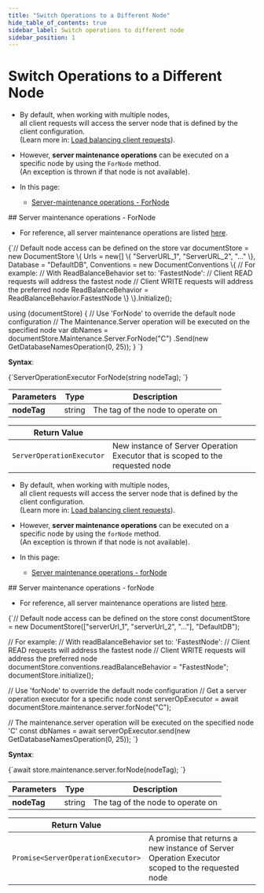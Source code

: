 ---
title: "Switch Operations to a Different Node"
hide_table_of_contents: true
sidebar_label: Switch operations to different node
sidebar_position: 1
---




# Switch Operations to a Different Node
<LanguageSwitcher supportedLanguages={supportedLanguages} />
<LanguageContent language="csharp">

<Admonition type="note" title="">

* By default, when working with multiple nodes,  
  all client requests will access the server node that is defined by the client configuration.  
  (Learn more in: [Load balancing client requests](../../../client-api/configuration/load-balance/overview.mdx)).

* However, __server maintenance operations__ can be executed on a specific node by using the `ForNode` method.  
  (An exception is thrown if that node is not available).

* In this page:
    * [Server-maintenance operations - ForNode](../../../client-api/operations/how-to/switch-operations-to-a-different-node.mdx#server-maintenance-operations---fornode)
</Admonition>
## Server maintenance operations - ForNode

* For reference, all server maintenance operations are listed [here](../../../client-api/operations/what-are-operations.mdx#server-maintenance-operations).

<TabItem value="for_node_1" label="for_node_1">
<CodeBlock language="csharp">
{`// Default node access can be defined on the store
var documentStore = new DocumentStore
\{
    Urls = new[] \{ "ServerURL_1", "ServerURL_2", "..." \},
    Database = "DefaultDB",
    Conventions = new DocumentConventions
    \{
        // For example:
        // With ReadBalanceBehavior set to: 'FastestNode':
        // Client READ requests will address the fastest node
        // Client WRITE requests will address the preferred node
        ReadBalanceBehavior = ReadBalanceBehavior.FastestNode
    \}
\}.Initialize();

using (documentStore)
\{
    // Use 'ForNode' to override the default node configuration
    // The Maintenance.Server operation will be executed on the specified node
    var dbNames = documentStore.Maintenance.Server.ForNode("C")
        .Send(new GetDatabaseNamesOperation(0, 25));
\}
`}
</CodeBlock>
</TabItem>

__Syntax__:

<TabItem value="syntax_1" label="syntax_1">
<CodeBlock language="csharp">
{`ServerOperationExecutor ForNode(string nodeTag);
`}
</CodeBlock>
</TabItem>

| Parameters | Type | Description |
| - | - | - |
| **nodeTag** | string | The tag of the node to operate on |

| Return Value | |
| - | - |
| `ServerOperationExecutor` | New instance of Server Operation Executor that is scoped to the requested node |




</LanguageContent>
<LanguageContent language="nodejs">

<Admonition type="note" title="">

* By default, when working with multiple nodes,  
  all client requests will access the server node that is defined by the client configuration.  
  (Learn more in: [Load balancing client requests](../../../client-api/configuration/load-balance/overview.mdx)).

* However, __server maintenance operations__ can be executed on a specific node by using the `forNode` method.  
  (An exception is thrown if that node is not available).

* In this page:
    * [Server maintenance operations - forNode](../../../client-api/operations/how-to/switch-operations-to-a-different-node.mdx#server-maintenance-operations---fornode)
</Admonition>
## Server maintenance operations - forNode

* For reference, all server maintenance operations are listed [here](../../../client-api/operations/what-are-operations.mdx#server-maintenance-operations).

<TabItem value="for_node_1" label="for_node_1">
<CodeBlock language="js">
{`// Default node access can be defined on the store        
const documentStore = new DocumentStore(["serverUrl_1", "serverUrl_2", "..."], "DefaultDB");

// For example:
// With readBalanceBehavior set to: 'FastestNode':
// Client READ requests will address the fastest node
// Client WRITE requests will address the preferred node
documentStore.conventions.readBalanceBehavior = "FastestNode";
documentStore.initialize();

// Use 'forNode' to override the default node configuration 
// Get a server operation executor for a specific node
const serverOpExecutor = await documentStore.maintenance.server.forNode("C");

// The maintenance.server operation will be executed on the specified node 'C'
const dbNames = await serverOpExecutor.send(new GetDatabaseNamesOperation(0, 25));
`}
</CodeBlock>
</TabItem>

__Syntax__:

<TabItem value="syntax_1" label="syntax_1">
<CodeBlock language="js">
{`await store.maintenance.server.forNode(nodeTag);
`}
</CodeBlock>
</TabItem>

| Parameters | Type | Description |
| - | - | - |
| **nodeTag** | string | The tag of the node to operate on |

| Return Value | |
| - | - |
| `Promise<ServerOperationExecutor>` | A promise that returns a new instance of Server Operation Executor<br/>scoped to the requested node |




</LanguageContent>

<!---
### Operations
- [What are Operations](../../../client-api/operations/what-are-operations)


-->